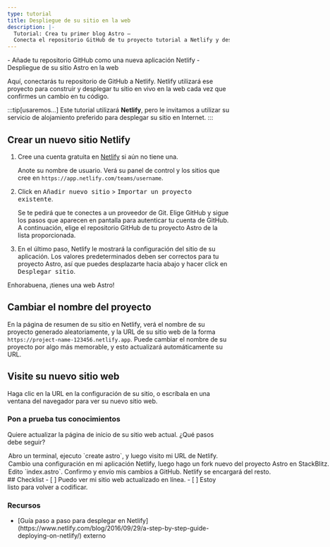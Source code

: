 ```yaml
---
type: tutorial
title: Despliegue de su sitio en la web
description: |-
  Tutorial: Crea tu primer blog Astro —
  Conecta el repositorio GitHub de tu proyecto tutorial a Netlify y despliégalo en la web
---
```




<PreCheck>
  - Añade tu repositorio GitHub como una nueva aplicación Netlify
  - Despliegue de su sitio Astro en la web
</PreCheck>

Aquí, conectarás tu repositorio de GitHub a Netlify. Netlify utilizará ese proyecto para construir y desplegar tu sitio en vivo en la web cada vez que confirmes un cambio en tu código. 

:::tip[usaremos...]
Este tutorial utilizará **Netlify**, pero le invitamos a utilizar su servicio de alojamiento preferido para desplegar su sitio en Internet.
:::

## Crear un nuevo sitio Netlify

1. Cree una cuenta gratuita en [Netlify](https://netlify.com) si aún no tiene una.

    Anote su nombre de usuario. Verá su panel de control y los sitios que cree en `https://app.netlify.com/teams/username`.

2. Click en <kbd>Añadir nuevo sitio</kbd> > <kbd>Importar un proyecto existente</kbd>.

    Se te pedirá que te conectes a un proveedor de Git. Elige GitHub y sigue los pasos que aparecen en pantalla para autenticar tu cuenta de GitHub. A continuación, elige el repositorio GitHub de tu proyecto Astro de la lista proporcionada.

3. En el último paso, Netlify le mostrará la configuración del sitio de su aplicación. Los valores predeterminados deben ser correctos para tu proyecto Astro, así que puedes desplazarte hacia abajo y hacer click en <kbd>Desplegar sitio</kbd>.

Enhorabuena, ¡tienes una web Astro!

## Cambiar el nombre del proyecto

En la página de resumen de su sitio en Netlify, verá el nombre de su proyecto generado aleatoriamente, y la URL de su sitio web de la forma `https://project-name-123456.netlify.app`. Puede cambiar el nombre de su proyecto por algo más memorable, y esto actualizará automáticamente su URL.

## Visite su nuevo sitio web

Haga clic en la URL en la configuración de su sitio, o escríbala en una ventana del navegador para ver su nuevo sitio web.



<Box icon="question-mark">

### Pon a prueba tus conocimientos



Quiere actualizar la página de inicio de su sitio web actual. ¿Qué pasos debe seguir?

  <MultipleChoice>
    <Option>
      Abro un terminal, ejecuto `create astro`, y luego visito mi URL de Netlify.
    </Option>
    <Option>
      Cambio una configuración en mi aplicación Netlify, luego hago un fork nuevo del proyecto Astro en StackBlitz.
    </Option>
    <Option isCorrect>
      Edito `index.astro`. Confirmo y envío mis cambios a GitHub. Netlify se encargará del resto.
    </Option>
  </MultipleChoice>
 </Box>

<Box icon="check-list">
## Checklist

<Checklist>
- [ ] Puedo ver mi sitio web actualizado en línea.
- [ ] Estoy listo para volver a codificar.
</Checklist>
</Box>

### Recursos

- <p>[Guía paso a paso para desplegar en Netlify](https://www.netlify.com/blog/2016/09/29/a-step-by-step-guide-deploying-on-netlify/) <Badge>externo</Badge></p>
